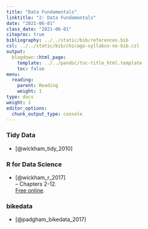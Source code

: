 ```yaml
---
title: "Data Fundamentals"
linktitle: "2: Data Fundamentals"
date: "2021-06-01"
class_date: "2021-06-01"
citeproc: true
bibliography: ../../static/bib/references.bib
csl: ../../static/bib/chicago-syllabus-no-bib.csl
output:
  blogdown::html_page:
    template: ../../pandoc/toc-title_html.template
    toc: false
menu:
  reading:
    parent: Reading
    weight: 1
type: docs
weight: 1
editor_options:
  chunk_output_type: console
---
```


### Tidy Data

- [@wickham_tidy_2010]

### R for Data Science

- [@wickham_r_2017]\
-- Chapters 2-12.\
[Free online](https://r4ds.had.co.nz/).

### bikedata

- [@padgham_bikedata_2017]
